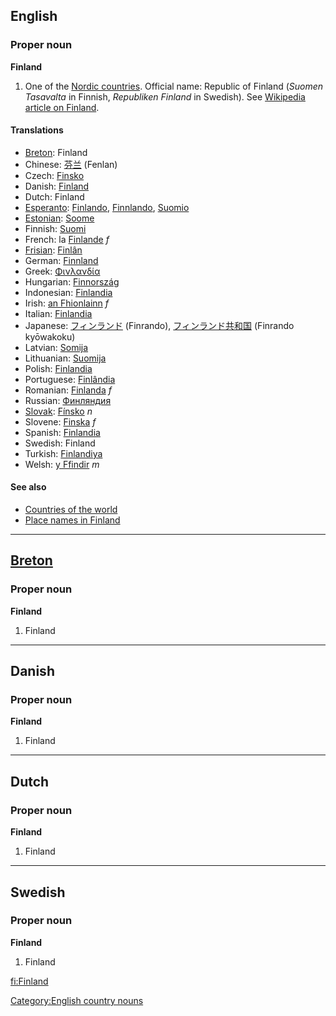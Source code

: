 ==English==
===Proper noun===
'''Finland'''

# One of the [[Nordic countries]]. Official name: Republic of Finland (''Suomen Tasavalta'' in Finnish, ''Republiken Finland'' in Swedish). See [[w:Finland|Wikipedia article on Finland]].

====Translations====
*[[Breton]]: Finland
*Chinese: [[芬兰]] (Fenlan)
*Czech: [[Finsko]]
*Danish: [[Finland]]
*Dutch: Finland
*[[Esperanto]]: [[Finlando]], [[Finnlando]], [[Suomio]]
*[[Estonian]]: [[Soome]]
*Finnish: [[Suomi]]
*French: la [[Finlande]] ''f''
*[[Frisian]]: [[Finlân]]
*German: [[Finnland]]
*Greek: [[Φινλανδία]]
*Hungarian: [[Finnország]]
*Indonesian: [[Finlandia]]
*Irish: [[an Fhionlainn]] ''f''
*Italian: [[Finlandia]]
*Japanese: [[フィンランド]] (Finrando), [[フィンランド共和国]] (Finrando kyōwakoku)
*Latvian: [[Somija]]
*Lithuanian: [[Suomija]]
*Polish: [[Finlandia]]
*Portuguese: [[Finlândia]]
*Romanian: [[Finlanda]] ''f''
*Russian: [[Финляндия]]
*[[Slovak]]: [[Fínsko]] ''n''
*Slovene: [[Finska]] ''f''
*Spanish: [[Finlandia]]
*Swedish: Finland
*Turkish: [[Finlandiya]]
*Welsh: [[y Ffindir]] ''m''

====See also====
*[[Countries of the world]]
*[[Place names in Finland]]

----

==[[Breton]]==
===Proper noun===
'''Finland'''

#Finland

----
==Danish==
===Proper noun===
'''Finland'''

#Finland

----
==Dutch==
===Proper noun===
'''Finland'''

#Finland

----
==Swedish==
===Proper noun===
'''Finland'''

#Finland
[[fi:Finland]]
[[Category:English country nouns]]